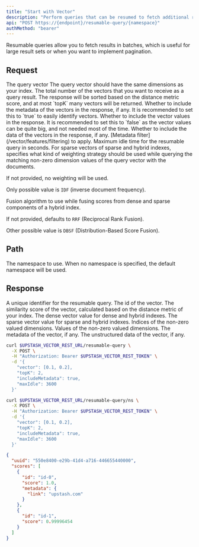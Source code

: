 ```yaml
---
title: "Start with Vector"
description: "Perform queries that can be resumed to fetch additional results."
api: "POST https://{endpoint}/resumable-query/{namespace}"
authMethod: "bearer"
---
```


<Tip>
  Resumable queries allow you to fetch results in batches, which is useful for
  large result sets or when you want to implement pagination.
</Tip>

## Request

<ParamField body="vector" type="number[]" required>
  The query vector
  <Note>The query vector should have the same dimensions as your index.</Note>
</ParamField>

<ParamField body="topK" type="number" default="10">
  The total number of the vectors that you want to receive as a query result.
  The response will be sorted based on the distance metric score, and at most
  `topK` many vectors will be returned.
</ParamField>

<ParamField body="includeMetadata" type="boolean" default="false">
  Whether to include the metadata of the vectors in the response, if any. It is
  recommended to set this to `true` to easily identify vectors.
</ParamField>

<ParamField body="includeVectors" type="boolean" default="false">
  Whether to include the vector values in the response. It is recommended to set
  this to `false` as the vector values can be quite big, and not needed most of
  the time.
</ParamField>

<ParamField body="includeData" type="boolean" default="false">
  Whether to include the data of the vectors in the response, if any.
</ParamField>

<ParamField body="filter" type="string" default="">
  [Metadata filter](/vector/features/filtering) to apply.
</ParamField>

<ParamField body="maxIdle" type="number">
  Maximum idle time for the resumable query in seconds.
</ParamField>

<ParamField body="weightingStrategy" type="string">
  For sparse vectors of sparse and hybrid indexes, specifies what kind of
  weighting strategy should be used while querying the matching non-zero
  dimension values of the query vector with the documents.

  If not provided, no weighting will be used.

  Only possible value is `IDF` (inverse document frequency).
</ParamField>

<ParamField body="fusionAlgorithm" type="string">
  Fusion algorithm to use while fusing scores
  from dense and sparse components of a hybrid index.

  If not provided, defaults to `RRF` (Reciprocal Rank Fusion).

  Other possible value is `DBSF` (Distribution-Based Score Fusion).
</ParamField>

## Path

<ParamField path="namespace" type="string" default="">
  The namespace to use. When no namespace is specified, the default namespace
  will be used.
</ParamField>

## Response

<ResponseField name="uuid" type="string" required>
  A unique identifier for the resumable query.
</ResponseField>

<ResponseField name="scores" type="Object[]">
  <Expandable defaultOpen="true">
    <ResponseField name="id" type="string" required>
      The id of the vector.
    </ResponseField>
    <ResponseField name="score" type="number" required>
      The similarity score of the vector, calculated based on the distance
      metric of your index.
    </ResponseField>
    <ResponseField name="vector" type="number[]">
      The dense vector value for dense and hybrid indexes.
    </ResponseField>
    <ResponseField name="sparseVector" type="Object[]">
      The sparse vector value for sparse and hybrid indexes.
      <Expandable defaultOpen="true">
        <ResponseField name="indices" type="number[]">
          Indices of the non-zero valued dimensions.
        </ResponseField>
        <ResponseField name="values" type="number[]">
          Values of the non-zero valued dimensions.
        </ResponseField>
      </Expandable>
    </ResponseField>
    <ResponseField name="metadata" type="Object">
      The metadata of the vector, if any.
    </ResponseField>
    <ResponseField name="data" type="string">
      The unstructured data of the vector, if any.
    </ResponseField>
  </Expandable>
</ResponseField>

<RequestExample>

```sh curl
curl $UPSTASH_VECTOR_REST_URL/resumable-query \
  -X POST \
  -H "Authorization: Bearer $UPSTASH_VECTOR_REST_TOKEN" \
  -d '{
    "vector": [0.1, 0.2],
    "topK": 2,
    "includeMetadata": true,
    "maxIdle": 3600
  }'
```

```sh curl (Namespace)
curl $UPSTASH_VECTOR_REST_URL/resumable-query/ns \
  -X POST \
  -H "Authorization: Bearer $UPSTASH_VECTOR_REST_TOKEN" \
  -d '{
    "vector": [0.1, 0.2],
    "topK": 2,
    "includeMetadata": true,
    "maxIdle": 3600
  }'
```

</RequestExample>

<ResponseExample>

```json 200 OK
{
  "uuid": "550e8400-e29b-41d4-a716-446655440000",
  "scores": [
    {
      "id": "id-0",
      "score": 1.0,
      "metadata": {
        "link": "upstash.com"
      }
    },
    {
      "id": "id-1",
      "score": 0.99996454
    }
  ]
}
```

</ResponseExample>
